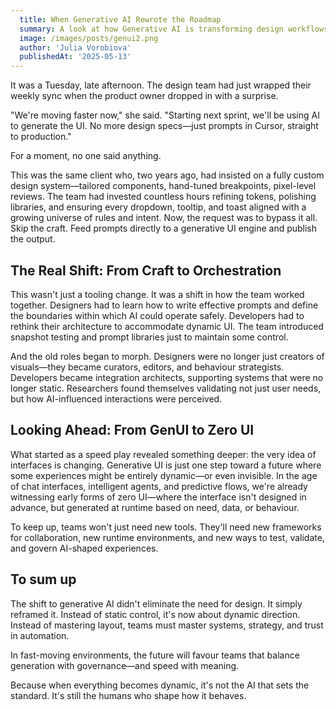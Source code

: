 ```yaml
---
  title: When Generative AI Rewrote the Roadmap
  summary: A look at how Generative AI is transforming design workflows and team dynamics, from static design systems to dynamic, AI-generated interfaces.
  image: /images/posts/genui2.png
  author: 'Julia Vorobiova'
  publishedAt: '2025-05-13'
---
```


It was a Tuesday, late afternoon. The design team had just wrapped their weekly sync when the product owner dropped in with a surprise.

"We're moving faster now," she said. "Starting next sprint, we'll be using AI to generate the UI. No more design specs—just prompts in Cursor, straight to production."

For a moment, no one said anything.

This was the same client who, two years ago, had insisted on a fully custom design system—tailored components, hand-tuned breakpoints, pixel-level reviews. The team had invested countless hours refining tokens, polishing libraries, and ensuring every dropdown, tooltip, and toast aligned with a growing universe of rules and intent. Now, the request was to bypass it all. Skip the craft. Feed prompts directly to a generative UI engine and publish the output.

## The Real Shift: From Craft to Orchestration

This wasn't just a tooling change. It was a shift in how the team worked together. Designers had to learn how to write effective prompts and define the boundaries within which AI could operate safely. Developers had to rethink their architecture to accommodate dynamic UI. The team introduced snapshot testing and prompt libraries just to maintain some control.

And the old roles began to morph. Designers were no longer just creators of visuals—they became curators, editors, and behaviour strategists. Developers became integration architects, supporting systems that were no longer static. Researchers found themselves validating not just user needs, but how AI-influenced interactions were perceived.

## Looking Ahead: From GenUI to Zero UI

What started as a speed play revealed something deeper: the very idea of interfaces is changing. Generative UI is just one step toward a future where some experiences might be entirely dynamic—or even invisible. In the age of chat interfaces, intelligent agents, and predictive flows, we're already witnessing early forms of zero UI—where the interface isn't designed in advance, but generated at runtime based on need, data, or behaviour.

To keep up, teams won't just need new tools. They'll need new frameworks for collaboration, new runtime environments, and new ways to test, validate, and govern AI-shaped experiences.

## To sum up

The shift to generative AI didn't eliminate the need for design. It simply reframed it. Instead of static control, it's now about dynamic direction. Instead of mastering layout, teams must master systems, strategy, and trust in automation.

In fast-moving environments, the future will favour teams that balance generation with governance—and speed with meaning.

Because when everything becomes dynamic, it's not the AI that sets the standard. It's still the humans who shape how it behaves.